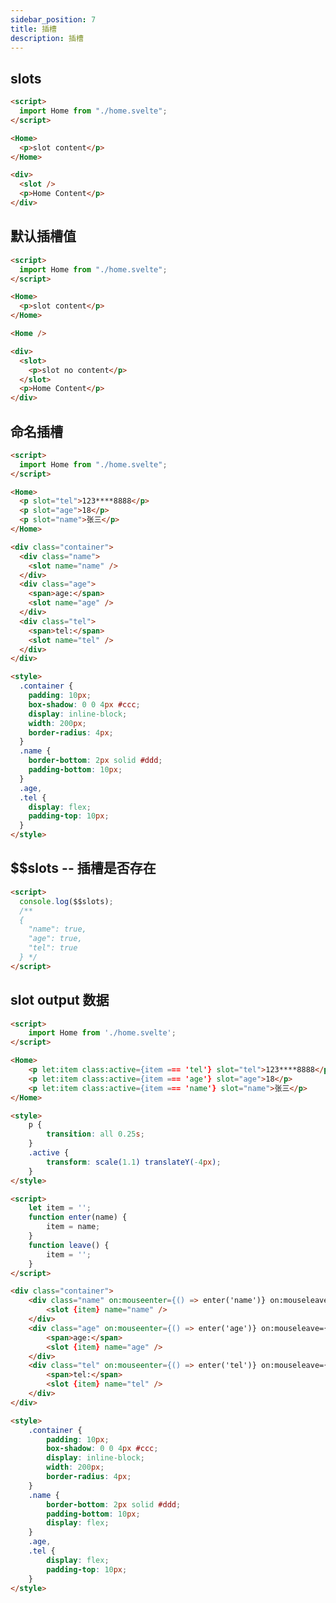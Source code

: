 ```yaml
---
sidebar_position: 7
title: 插槽
description: 插槽
---
```


## slots

```html title="app.svelte"
<script>
  import Home from "./home.svelte";
</script>

<Home>
  <p>slot content</p>
</Home>
```

```html title="home.svelte"
<div>
  <slot />
  <p>Home Content</p>
</div>
```

## 默认插槽值

```html title="app.svelte"
<script>
  import Home from "./home.svelte";
</script>

<Home>
  <p>slot content</p>
</Home>

<Home />
```

```html title="home.svelte"
<div>
  <slot>
    <p>slot no content</p>
  </slot>
  <p>Home Content</p>
</div>
```

## 命名插槽

```html title="app.svelte"
<script>
  import Home from "./home.svelte";
</script>

<Home>
  <p slot="tel">123****8888</p>
  <p slot="age">18</p>
  <p slot="name">张三</p>
</Home>
```

```html title="home.svelte"
<div class="container">
  <div class="name">
    <slot name="name" />
  </div>
  <div class="age">
    <span>age:</span>
    <slot name="age" />
  </div>
  <div class="tel">
    <span>tel:</span>
    <slot name="tel" />
  </div>
</div>

<style>
  .container {
    padding: 10px;
    box-shadow: 0 0 4px #ccc;
    display: inline-block;
    width: 200px;
    border-radius: 4px;
  }
  .name {
    border-bottom: 2px solid #ddd;
    padding-bottom: 10px;
  }
  .age,
  .tel {
    display: flex;
    padding-top: 10px;
  }
</style>
```

## $$slots -- 插槽是否存在

```html title="home.svelte"
<script>
  console.log($$slots);
  /**
  {
    "name": true,
    "age": true,
    "tel": true
  } */
</script>
```

## slot output 数据

```html title="app.svelte"
<script>
	import Home from './home.svelte';
</script>

<Home>
	<p let:item class:active={item === 'tel'} slot="tel">123****8888</p>
	<p let:item class:active={item === 'age'} slot="age">18</p>
	<p let:item class:active={item === 'name'} slot="name">张三</p>
</Home>

<style>
	p {
		transition: all 0.25s;
	}
	.active {
		transform: scale(1.1) translateY(-4px);
	}
</style>
```

```html title="home.svelte"
<script>
	let item = '';
	function enter(name) {
		item = name;
	}
	function leave() {
		item = '';
	}
</script>

<div class="container">
	<div class="name" on:mouseenter={() => enter('name')} on:mouseleave={leave}>
		<slot {item} name="name" />
	</div>
	<div class="age" on:mouseenter={() => enter('age')} on:mouseleave={leave}>
		<span>age:</span>
		<slot {item} name="age" />
	</div>
	<div class="tel" on:mouseenter={() => enter('tel')} on:mouseleave={leave}>
		<span>tel:</span>
		<slot {item} name="tel" />
	</div>
</div>

<style>
	.container {
		padding: 10px;
		box-shadow: 0 0 4px #ccc;
		display: inline-block;
		width: 200px;
		border-radius: 4px;
	}
	.name {
		border-bottom: 2px solid #ddd;
		padding-bottom: 10px;
		display: flex;
	}
	.age,
	.tel {
		display: flex;
		padding-top: 10px;
	}
</style>
```
